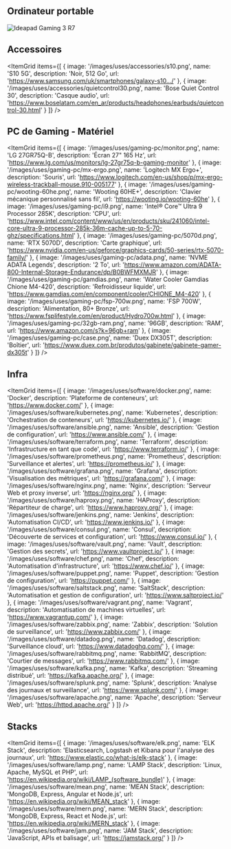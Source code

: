 ---
---

## Ordinateur portable

<Image
  src='/images/uses/ideapad-3i.png'
  alt='Ideapad Gaming 3 R7'
  width={512}
  height={512}
  lazy={false}
  priority
/>

## Accessoires

<ItemGrid
  items={[
    {
      image: '/images/uses/accessories/s10.png',
      name: 'S10 5G',
      description: 'Noir, 512 Go',
      url: 'https://www.samsung.com/uk/smartphones/galaxy-s10.../'
    },
    {
      image: '/images/uses/accessories/quietcontrol30.png',
      name: 'Bose Quiet Control 30',
      description: 'Casque audio',
      url: 'https://www.boselatam.com/en_ar/products/headphones/earbuds/quietcontrol-30.html'
    }
  ]}
/>

## PC de Gaming - Matériel

<ItemGrid
  items={[
    {
      image: '/images/uses/gaming-pc/monitor.png',
      name: 'LG 27GR75Q-B',
      description: 'Écran 27" 165 Hz',
      url: 'https://www.lg.com/us/monitors/lg-27gr75q-b-gaming-monitor'
    },
    {
      image: '/images/uses/gaming-pc/mx-ergo.png',
      name: 'Logitech MX Ergo+',
      description: 'Souris',
      url: 'https://www.logitech.com/en-us/shop/p/mx-ergo-wireless-trackball-mouse.910-005177'
    },
    {
      image: '/images/uses/gaming-pc/wooting-60he.png',
      name: 'Wooting 60HE+',
      description: 'Clavier mécanique personnalisé sans fil',
      url: 'https://wooting.io/wooting-60he'
    },
    {
      image: '/images/uses/gaming-pc/i9.png',
      name: 'Intel® Core™ Ultra 9 Processor 285K',
      description: 'CPU',
      url: 'https://www.intel.com/content/www/us/en/products/sku/241060/intel-core-ultra-9-processor-285k-36m-cache-up-to-5-70-ghz/specifications.html'
    },
    {
      image: '/images/uses/gaming-pc/5070d.png',
      name: 'RTX 5070D',
      description: 'Carte graphique',
      url: 'https://www.nvidia.com/en-us/geforce/graphics-cards/50-series/rtx-5070-family/'
    },
    {
      image: '/images/uses/gaming-pc/adata.png',
      name: 'NVME ADATA Legends',
      description: '2 To',
      url: 'https://www.amazon.com/ADATA-800-Internal-Storage-Endurance/dp/B0BWFMXMJR'
    },
    {
      image: '/images/uses/gaming-pc/gamdias.png',
      name: 'Water Cooler Gamdias Chione M4-420',
      description: 'Refroidisseur liquide',
      url: 'https://www.gamdias.com/en/component/cooler/CHIONE_M4-420'
    },
    {
      image: '/images/uses/gaming-pc/fsp-700w.png',
      name: 'FSP 700W',
      description: 'Alimentation, 80+ Bronze',
      url: 'https://www.fsplifestyle.com/en/product/Hydro700w.html'
    },
    {
      image: '/images/uses/gaming-pc/32gb-ram.png',
      name: '96GB',
      description: 'RAM',
      url: 'https://www.amazon.com/s?k=96gb+ram'
    },
    {
      image: '/images/uses/gaming-pc/case.png',
      name: 'Duex DX305T',
      description: 'Boîtier',
      url: 'https://www.duex.com.br/produtos/gabinete/gabinete-gamer-dx305t'
    }
  ]}
/>

## Infra

<ItemGrid
  items={[
    {
      image: '/images/uses/software/docker.png',
      name: 'Docker',
      description: 'Plateforme de conteneurs',
      url: 'https://www.docker.com/'
    },
    {
      image: '/images/uses/software/kubernetes.png',
      name: 'Kubernetes',
      description: 'Orchestration de conteneurs',
      url: 'https://kubernetes.io/'
    },
    {
      image: '/images/uses/software/ansible.png',
      name: 'Ansible',
      description: 'Gestion de configuration',
      url: 'https://www.ansible.com/'
    },
    {
      image: '/images/uses/software/terraform.png',
      name: 'Terraform',
      description: 'Infrastructure en tant que code',
      url: 'https://www.terraform.io/'
    },
    {
      image: '/images/uses/software/prometheus.png',
      name: 'Prometheus',
      description: 'Surveillance et alertes',
      url: 'https://prometheus.io/'
    },
    {
      image: '/images/uses/software/grafana.png',
      name: 'Grafana',
      description: 'Visualisation des métriques',
      url: 'https://grafana.com/'
    },
    {
      image: '/images/uses/software/nginx.png',
      name: 'Nginx',
      description: 'Serveur Web et proxy inverse',
      url: 'https://nginx.org/'
    },
    {
      image: '/images/uses/software/haproxy.png',
      name: 'HAProxy',
      description: 'Répartiteur de charge',
      url: 'https://www.haproxy.org/'
    },
    {
      image: '/images/uses/software/jenkins.png',
      name: 'Jenkins',
      description: 'Automatisation CI/CD',
      url: 'https://www.jenkins.io/'
    },
    {
      image: '/images/uses/software/consul.png',
      name: 'Consul',
      description: 'Découverte de services et configuration',
      url: 'https://www.consul.io/'
    },
    {
      image: '/images/uses/software/vault.png',
      name: 'Vault',
      description: 'Gestion des secrets',
      url: 'https://www.vaultproject.io/'
    },
    {
      image: '/images/uses/software/chef.png',
      name: 'Chef',
      description: 'Automatisation d\'infrastructure',
      url: 'https://www.chef.io/'
    },
    {
      image: '/images/uses/software/puppet.png',
      name: 'Puppet',
      description: 'Gestion de configuration',
      url: 'https://puppet.com/'
    },
    {
      image: '/images/uses/software/saltstack.png',
      name: 'SaltStack',
      description: 'Automatisation et gestion de configuration',
      url: 'https://www.saltproject.io/'
    },
    {
      image: '/images/uses/software/vagrant.png',
      name: 'Vagrant',
      description: 'Automatisation de machines virtuelles',
      url: 'https://www.vagrantup.com/'
    },
    {
      image: '/images/uses/software/zabbix.png',
      name: 'Zabbix',
      description: 'Solution de surveillance',
      url: 'https://www.zabbix.com/'
    },
    {
      image: '/images/uses/software/datadog.png',
      name: 'Datadog',
      description: 'Surveillance cloud',
      url: 'https://www.datadoghq.com/'
    },
    {
      image: '/images/uses/software/rabbitmq.png',
      name: 'RabbitMQ',
      description: 'Courtier de messages',
      url: 'https://www.rabbitmq.com/'
    },
    {
      image: '/images/uses/software/kafka.png',
      name: 'Kafka',
      description: 'Streaming distribué',
      url: 'https://kafka.apache.org/'
    },
    {
      image: '/images/uses/software/splunk.png',
      name: 'Splunk',
      description: 'Analyse des journaux et surveillance',
      url: 'https://www.splunk.com/'
    },
    {
      image: '/images/uses/software/apache.png',
      name: 'Apache',
      description: 'Serveur Web',
      url: 'https://httpd.apache.org/'
    }
  ]}
/>

## Stacks

<ItemGrid
  items={[
    {
      image: '/images/uses/software/elk.png',
      name: 'ELK Stack',
      description: 'Elasticsearch, Logstash et Kibana pour l\'analyse des journaux',
      url: 'https://www.elastic.co/what-is/elk-stack'
    },
    {
      image: '/images/uses/software/lamp.png',
      name: 'LAMP Stack',
      description: 'Linux, Apache, MySQL et PHP',
      url: 'https://en.wikipedia.org/wiki/LAMP_(software_bundle)'
    },
    {
      image: '/images/uses/software/mean.png',
      name: 'MEAN Stack',
      description: 'MongoDB, Express, Angular et Node.js',
      url: 'https://en.wikipedia.org/wiki/MEAN_stack'
    },
    {
      image: '/images/uses/software/mern.png',
      name: 'MERN Stack',
      description: 'MongoDB, Express, React et Node.js',
      url: 'https://en.wikipedia.org/wiki/MERN_stack'
    },
    {
      image: '/images/uses/software/jam.png',
      name: 'JAM Stack',
      description: 'JavaScript, APIs et balisage',
      url: 'https://jamstack.org/'
    }
  ]}
/>
